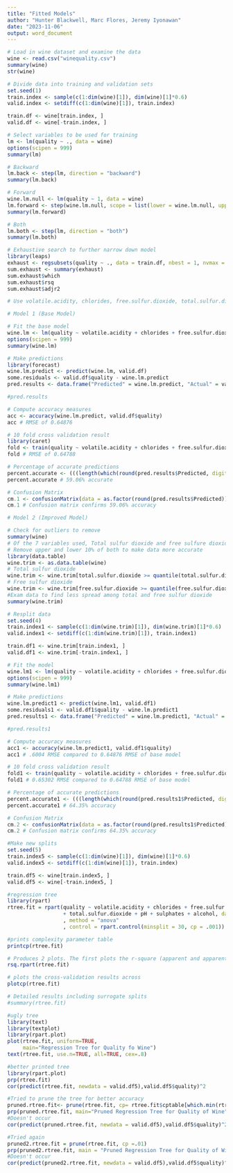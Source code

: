 ---
title: "Fitted Models"
author: "Hunter Blackwell, Marc Flores, Jeremy Iyonawan"
date: "2023-11-06"
output: word_document
---

```{r setup}
# Load in wine dataset and examine the data
wine <- read.csv("winequality.csv")
summary(wine)
str(wine)
```


```{r}
# Divide data into training and validation sets
set.seed(1)
train.index <- sample(c(1:dim(wine)[1]), dim(wine)[1]*0.6)
valid.index <- setdiff(c(1:dim(wine)[1]), train.index)

train.df <- wine[train.index, ]
valid.df <- wine[-train.index, ]
```


```{r}
# Select variables to be used for training
lm <- lm(quality ~ ., data = wine)
options(scipen = 999)
summary(lm)

# Backward
lm.back <- step(lm, direction = "backward")
summary(lm.back)

# Forward
wine.lm.null <- lm(quality ~ 1, data = wine)
lm.forward <- step(wine.lm.null, scope = list(lower = wine.lm.null, upper = lm), direction = "forward")
summary(lm.forward)

# Both
lm.both <- step(lm, direction = "both")
summary(lm.both)

# Exhaustive search to further narrow down model
library(leaps)
exhaust <- regsubsets(quality ~ ., data = train.df, nbest = 1, nvmax = dim(train.df)[2], method = "exhaustive")
sum.exhaust <- summary(exhaust)
sum.exhaust$which
sum.exhaust$rsq
sum.exhaust$adjr2

# Use volatile.acidity, chlorides, free.sulfur.dioxide, total.sulfur.dioxide, pH, sulphates, and alcohol.
```

```{r}
# Model 1 (Base Model)

# Fit the base model
wine.lm <- lm(quality ~ volatile.acidity + chlorides + free.sulfur.dioxide + total.sulfur.dioxide + pH + sulphates + alcohol, data = train.df)
options(scipen = 999)
summary(wine.lm)

# Make predictions
library(forecast)
wine.lm.predict <- predict(wine.lm, valid.df)
some.residuals <- valid.df$quality - wine.lm.predict
pred.results <- data.frame("Predicted" = wine.lm.predict, "Actual" = valid.df$quality, "Residual" = some.residuals)

#pred.results

# Compute accuracy measures
acc <- accuracy(wine.lm.predict, valid.df$quality)
acc # RMSE of 0.64876

# 10 fold cross validation result
library(caret)
fold <- train(quality ~ volatile.acidity + chlorides + free.sulfur.dioxide + total.sulfur.dioxide + pH + sulphates + alcohol, data = train.df, method = "lm", trControl = trainControl(method = "cv", number = 10))
fold # RMSE of 0.64788

# Percentage of accurate predictions
percent.accurate <- (((length(which(round(pred.results$Predicted, digits = 0) == pred.results$Actual))) / length(pred.results$Predicted))) * 100
percent.accurate # 59.06% accurate

# Confusion Matrix
cm.1 <- confusionMatrix(data = as.factor(round(pred.results$Predicted)), reference = as.factor(valid.df$quality))
cm.1 # Confusion matrix confirms 59.06% accuracy
```

```{r}
# Model 2 (Improved Model)

# Check for outliers to remove
summary(wine)
# Of the 7 variables used, Total sulfur dioxide and free sulfure dioxide have potential outliers
# Remove upper and lower 10% of both to make data more accurate
library(data.table)
wine.trim <- as.data.table(wine)
# Total sulfur dioxide
wine.trim <- wine.trim[total.sulfur.dioxide >= quantile(total.sulfur.dioxide, 0.1) & total.sulfur.dioxide <= quantile(total.sulfur.dioxide, 0.9)]
# Free sulfur dioxide
wine.trim <- wine.trim[free.sulfur.dioxide >= quantile(free.sulfur.dioxide, 0.1) & free.sulfur.dioxide <= quantile(free.sulfur.dioxide, 0.9)]
#Exam data to find less spread among total and free sulfur dioxide
summary(wine.trim)

# Resplit data
set.seed(4)
train.index1 <- sample(c(1:dim(wine.trim)[1]), dim(wine.trim)[1]*0.6)
valid.index1 <- setdiff(c(1:dim(wine.trim)[1]), train.index1)

train.df1 <- wine.trim[train.index1, ]
valid.df1 <- wine.trim[-train.index1, ]

# Fit the model
wine.lm1 <- lm(quality ~ volatile.acidity + chlorides + free.sulfur.dioxide + total.sulfur.dioxide + pH + sulphates + alcohol, data = train.df1)
options(scipen = 999)
summary(wine.lm1)

# Make predictions
wine.lm.predict1 <- predict(wine.lm1, valid.df1)
some.residuals1 <- valid.df1$quality - wine.lm.predict1
pred.results1 <- data.frame("Predicted" = wine.lm.predict1, "Actual" = valid.df1$quality, "Residual" = some.residuals1)

#pred.results1

# Compute accuracy measures
acc1 <- accuracy(wine.lm.predict1, valid.df1$quality)
acc1 # .6004 RMSE compared to 0.64876 RMSE of base model

# 10 fold cross validation result
fold1 <- train(quality ~ volatile.acidity + chlorides + free.sulfur.dioxide + total.sulfur.dioxide + pH + sulphates + alcohol, data = train.df1, method = "lm", trControl = trainControl(method = "cv", number = 10))
fold1 # 0.65302 RMSE compared to 0.64788 RMSE of base model

# Percentage of accurate predictions
percent.accurate1 <- (((length(which(round(pred.results1$Predicted, digits = 0) == pred.results1$Actual))) / length(pred.results1$Predicted))) * 100
percent.accurate1 # 64.35% accuracy

# Confusion Matrix
cm.2 <- confusionMatrix(data = as.factor(round(pred.results1$Predicted)), reference = as.factor(valid.df1$quality))
cm.2 # Confusion matrix confirms 64.35% accuracy

```
```{r}
#Make new splits
set.seed(5)
train.index5 <- sample(c(1:dim(wine)[1]), dim(wine)[1]*0.6)
valid.index5 <- setdiff(c(1:dim(wine)[1]), train.index)

train.df5 <- wine[train.index5, ]
valid.df5 <- wine[-train.index5, ]

#regression tree 
library(rpart)
rtree.fit = rpart(quality ~ volatile.acidity + chlorides + free.sulfur.dioxide
                  + total.sulfur.dioxide + pH + sulphates + alcohol, data = train.df5
                  , method = "anova"
                  , control = rpart.control(minsplit = 30, cp = .001))

#prints complexity parameter table 
printcp(rtree.fit)

# Produces 2 plots. The first plots the r-square (apparent and apparent - from cross-validation) versus the number of splits. The second plots the Relative Error(cross-validation) +/- 1-SE from cross-validation versus the number of splits.
rsq.rpart(rtree.fit)

# plots the cross-validation results across 
plotcp(rtree.fit)

# Detailed results including surrogate splits 
#summary(rtree.fit)

#ugly tree
library(text)
library(textplot)
library(rpart.plot)
plot(rtree.fit, uniform=TRUE, 
     main="Regression Tree for Quality fo Wine")
text(rtree.fit, use.n=TRUE, all=TRUE, cex=.8)

#better printed tree
library(rpart.plot)
prp(rtree.fit)
cor(predict(rtree.fit, newdata = valid.df5),valid.df5$quality)^2

#Tried to prune the tree for better accuracy
pruned.rtree.fit<- prune(rtree.fit, cp= rtree.fit$cptable[which.min(rtree.fit$cptable[,"xerror"]),"CP"])
prp(pruned.rtree.fit, main="Pruned Regression Tree for Quality of Wine")
#Doesn't occur
cor(predict(pruned.rtree.fit, newdata = valid.df5),valid.df5$quality)^2

#Tried again
pruned2.rtree.fit = prune(rtree.fit, cp =.01)
prp(pruned2.rtree.fit, main = "Pruned Regression Tree for Quality of Wine")
#Doesn't occur
cor(predict(pruned2.rtree.fit, newdata = valid.df5),valid.df5$quality)^2
```

